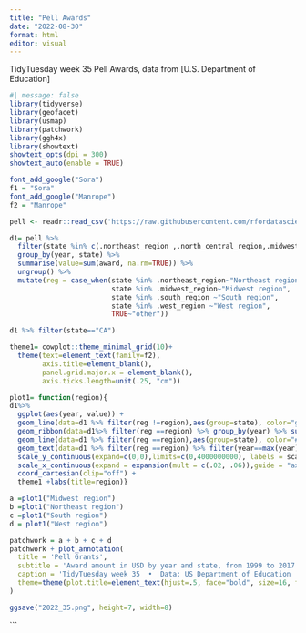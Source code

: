 ```yaml
---
title: "Pell Awards"
date: "2022-08-30"
format: html
editor: visual
---
```


TidyTuesday week 35 Pell Awards, data from [U.S. Department of Education]

```r
#| message: false
library(tidyverse)
library(geofacet)
library(usmap)
library(patchwork)
library(ggh4x)
library(showtext)
showtext_opts(dpi = 300)
showtext_auto(enable = TRUE)
```

```r
font_add_google("Sora")
f1 = "Sora"
font_add_google("Manrope")
f2 = "Manrope"
```

```r
pell <- readr::read_csv('https://raw.githubusercontent.com/rfordatascience/tidytuesday/master/data/2022/2022-08-30/pell.csv') %>% janitor::clean_names()
```

```r
d1= pell %>% 
  filter(state %in% c(.northeast_region ,.north_central_region,.midwest_region ,.south_region, .west_region)) %>%
  group_by(year, state) %>%
  summarise(value=sum(award, na.rm=TRUE)) %>%
  ungroup() %>%
  mutate(reg = case_when(state %in% .northeast_region~"Northeast region",
                         state %in% .midwest_region~"Midwest region",
                         state %in% .south_region ~"South region",
                         state %in% .west_region ~"West region",
                         TRUE~"other"))
```

```r
d1 %>% filter(state=="CA")
```

```r
theme1= cowplot::theme_minimal_grid(10)+
  theme(text=element_text(family=f2),
        axis.title=element_blank(),
        panel.grid.major.x = element_blank(),
        axis.ticks.length=unit(.25, "cm"))

plot1= function(region){
d1%>%
  ggplot(aes(year, value)) +
  geom_line(data=d1 %>% filter(reg !=region),aes(group=state), color="grey",size=.4) +
  geom_ribbon(data=d1%>% filter(reg ==region) %>% group_by(year) %>% summarise(ymin=min(value), ymax=max(value)), aes(year, ymin=ymin, ymax=ymax), inherit.aes = FALSE, alpha=.3, fill="#83c5be") +
  geom_line(data=d1 %>% filter(reg ==region),aes(group=state), color="#006d77",size=.4) +
  geom_text(data=d1 %>% filter(reg ==region) %>% filter(year==max(year)) %>% slice_max(value,n=2), aes(label=state), color="#006d77", hjust=-.2, fontface="bold", size=3.3) +
  scale_y_continuous(expand=c(0,0),limits=c(0,4000000000), labels = scales::dollar_format(scale = .000000001, suffix = "B")) +
  scale_x_continuous(expand = expansion(mult = c(.02, .06)),guide = "axis_minor",minor_breaks = seq(1999, 2017, by = 1)) +
  coord_cartesian(clip="off") +
  theme1 +labs(title=region)}
```

```r
a =plot1("Midwest region")
b =plot1("Northeast region")
c =plot1("South region")
d = plot1("West region")

patchwork = a + b + c + d
patchwork + plot_annotation(
  title = 'Pell Grants',
  subtitle = 'Award amount in USD by year and state, from 1999 to 2017.',
  caption = 'TidyTuesday week 35  •  Data: US Department of Education ',
  theme=theme(plot.title=element_text(hjust=.5, face="bold", size=16, family=f1), plot.subtitle=element_text(hjust=.5, size=10, family=f2), plot.caption=element_text(color="grey25", size=8.5, family=f2), plot.margin=margin(.5,.5,.4,.5,unit="cm"), plot.background = element_rect(fill="#FFF0F1", color=NA))
) 

ggsave("2022_35.png", height=7, width=8)
```
```

